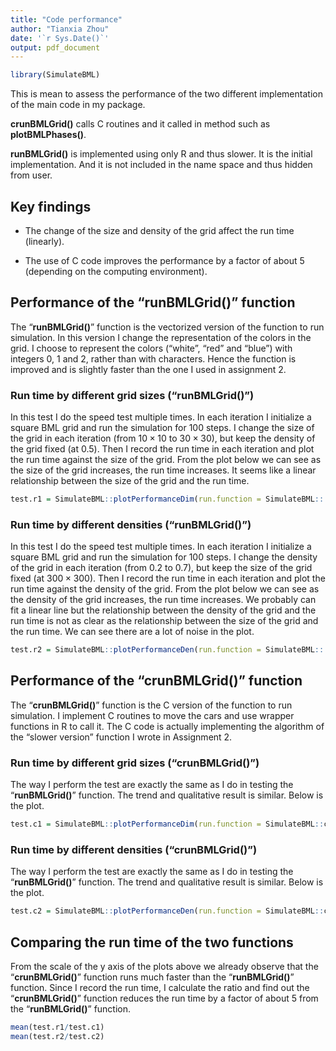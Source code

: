 ```yaml
---
title: "Code performance"
author: "Tianxia Zhou"
date: '`r Sys.Date()`'
output: pdf_document
---
```

```r
library(SimulateBML)
```

This is mean to assess the performance of the two different implementation of the main code in my package.

**crunBMLGrid()** calls C routines and it called in method such as **plotBMLPhases()**.

**runBMLGrid()** is implemented using only R and thus slower. It is the initial implementation. And it is not included in the name space and thus hidden from user.

## Key findings

  * The change of the size and density of the grid affect the run time (linearly).

  * The use of C code improves the performance by a factor of about 5 (depending on the computing environment).


## Performance of the "**runBMLGrid()**" function

The "**runBMLGrid()**" function is the vectorized version of the function to run simulation.
In this version I change the representation of the colors in the grid.
I choose to represent the colors ("white", "red" and "blue") with integers 0, 1 and 2, rather than with characters.
Hence the function is improved and is slightly faster than the one I used in assignment 2.

### Run time by different grid sizes ("**runBMLGrid()**")
In this test I do the speed test multiple times.
In each iteration I initialize a square BML grid and run the simulation for 100 steps.
I change the size of the grid in each iteration (from $10 \times 10$ to $30 \times 30$), but keep the density of the grid fixed (at 0.5).
Then I record the run time in each iteration and plot the run time against the size of the grid.
From the plot below we can see as the size of the grid increases, the run time increases.
It seems like a linear relationship between the size of the grid and the run time.

```r
test.r1 = SimulateBML::plotPerformanceDim(run.function = SimulateBML:::runBMLGrid)
```

### Run time by different densities ("**runBMLGrid()**")
In this test I do the speed test multiple times.
In each iteration I initialize a square BML grid and run the simulation for 100 steps.
I change the density of the grid in each iteration (from 0.2 to 0.7), but keep the size of the grid fixed (at $300 \times 300$).
Then I record the run time in each iteration and plot the run time against the density of the grid.
From the plot below we can see as the density of the grid increases, the run time increases.
We probably can fit a linear line but the relationship between the density of the grid and the run time is not as clear as the relationship between the size of the grid and the run time.
We can see there are a lot of noise in the plot.

```r
test.r2 = SimulateBML::plotPerformanceDen(run.function = SimulateBML:::runBMLGrid)
```

## Performance of the "**crunBMLGrid()**" function
The "**crunBMLGrid()**" function is the C version of the function to run simulation. I implement C routines to move the cars and use wrapper functions in R to call it.
The C code is actually implementing the algorithm of the "slower version" function I wrote in Assignment 2.

### Run time by different grid sizes ("**crunBMLGrid()**")
The way I perform the test are exactly the same as I do in testing the "**runBMLGrid()**" function.
The trend and qualitative result is similar.
Below is the plot.

```r
test.c1 = SimulateBML::plotPerformanceDim(run.function = SimulateBML::crunBMLGrid)
```

### Run time by different densities ("**crunBMLGrid()**")
The way I perform the test are exactly the same as I do in testing the "**runBMLGrid()**" function.
The trend and qualitative result is similar.
Below is the plot.

```r
test.c2 = SimulateBML::plotPerformanceDen(run.function = SimulateBML::crunBMLGrid)
```

## Comparing the run time of the two functions
From the scale of the y axis of the plots above we already observe that the "**crunBMLGrid()**" function runs much faster than the "**runBMLGrid()**" function.
Since I record the run time, I calculate the ratio and find out the "**crunBMLGrid()**" function reduces the run time by a factor of about 5 from the "**runBMLGrid()**" function.

```r
mean(test.r1/test.c1)
mean(test.r2/test.c2)
```

